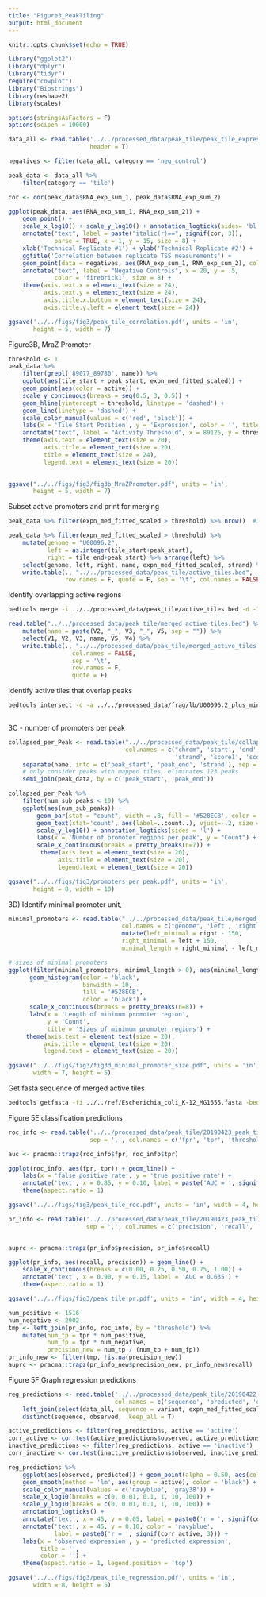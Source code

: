 ```yaml
---
title: "Figure3_PeakTiling"
output: html_document
---
```


```r
knitr::opts_chunk$set(echo = TRUE)

library("ggplot2")
library("dplyr")
library("tidyr")
require("cowplot")
library("Biostrings")
library(reshape2)
library(scales)

options(stringsAsFactors = F)
options(scipen = 10000)

data_all <- read.table('../../processed_data/peak_tile/peak_tile_expression_formatted_std.txt',
                       header = T)

negatives <- filter(data_all, category == 'neg_control')

peak_data <- data_all %>% 
    filter(category == 'tile')

```

```r
cor <- cor(peak_data$RNA_exp_sum_1, peak_data$RNA_exp_sum_2)

ggplot(peak_data, aes(RNA_exp_sum_1, RNA_exp_sum_2)) + 
    geom_point() +
    scale_x_log10() + scale_y_log10() + annotation_logticks(sides= 'bl') +
    annotate("text", label = paste("italic(r)==", signif(cor, 3)),
             parse = TRUE, x = 1, y = 15, size = 8) +
    xlab('Technical Replicate #1') + ylab('Technical Replicate #2') +
    ggtitle('Correlation between replicate TSS measurements') +
    geom_point(data = negatives, aes(RNA_exp_sum_1, RNA_exp_sum_2), color = "firebrick1") +
    annotate("text", label = "Negative Controls", x = 20, y = .5, 
             color = 'firebrick1', size = 8) +
    theme(axis.text.x = element_text(size = 24), 
          axis.text.y = element_text(size = 24),
          axis.title.x.bottom = element_text(size = 24),
          axis.title.y.left = element_text(size = 24))

ggsave('../../figs/fig3/peak_tile_correlation.pdf', units = 'in', 
       height = 5, width = 7)
```

Figure3B, MraZ Promoter

```r
threshold <- 1
peak_data %>% 
    filter(grepl('89077_89780', name)) %>% 
    ggplot(aes(tile_start + peak_start, expn_med_fitted_scaled)) + 
    geom_point(aes(color = active)) +
    scale_y_continuous(breaks = seq(0.5, 3, 0.5)) +
    geom_hline(yintercept = threshold, linetype = 'dashed') +
    geom_line(linetype = 'dashed') +
    scale_color_manual(values = c('red', 'black')) +
    labs(x = 'Tile Start Position', y = 'Expression', color = '', title = "mraZ Promoter") +
    annotate("text", label = "Activity Threshold", x = 89125, y = threshold+.1) +
    theme(axis.text = element_text(size = 20),
          axis.title = element_text(size = 20),
          title = element_text(size = 24),
          legend.text = element_text(size = 20))
    

ggsave("../../figs/fig3/fig3b_MraZPromoter.pdf", units = 'in',
       height = 5, width = 7)
```

Subset active promoters and print for merging
```r
peak_data %>% filter(expn_med_fitted_scaled > threshold) %>% nrow()  #14912 sequences with more active expression

peak_data %>% filter(expn_med_fitted_scaled > threshold) %>%
    mutate(genome = "U00096.2",
           left = as.integer(tile_start+peak_start),
           right = tile_end+peak_start) %>% arrange(left) %>%
    select(genome, left, right, name, expn_med_fitted_scaled, strand) %>%
    write.table(., "../../processed_data/peak_tile/active_tiles.bed", 
                row.names = F, quote = F, sep = '\t', col.names = FALSE)
```


Identify overlapping active regions

```bash
bedtools merge -i ../../processed_data/peak_tile/active_tiles.bed -d -100 -s -c 5,6 -o median,distinct > ../../processed_data/peak_tile/merged_active_tiles.bed
```

```r
read.table("../../processed_data/peak_tile/merged_active_tiles.bed") %>%
    mutate(name = paste(V2, "_", V3, "_", V5, sep = "")) %>%
    select(V1, V2, V3, name, V5, V4) %>%
    write.table(., "../../processed_data/peak_tile/merged_active_tiles.bed",
                  col.names = FALSE,
                  sep = '\t',
                  row.names = F,
                  quote = F)
```

Identify active tiles that overlap peaks
```bash
bedtools intersect -c -a ../../processed_data/frag/lb/U00096.2_plus_minus_called_peaks_threshold1.1_merge40_min60.bed -b ../../processed_data/peak_tile/merged_active_tiles.bed -s > ../../processed_data/peak_tile/collapsed_per_peak.bed
                                    
```


3C - number of promoters per peak
```r
collapsed_per_Peak <- read.table("../../processed_data/peak_tile/collapsed_per_peak.bed",
                                 col.names = c("chrom", 'start', 'end', 'name', 'peak_score',
                                               'strand', 'score1', 'score2', 'num_sub_peaks')) %>% 
    separate(name, into = c('peak_start', 'peak_end', 'strand'), sep = '_', remove = F, convert = T) %>% 
    # only consider peaks with mapped tiles, eliminates 123 peaks
    semi_join(peak_data, by = c('peak_start', 'peak_end'))

collapsed_per_Peak %>% 
    filter(num_sub_peaks < 10) %>% 
    ggplot(aes(num_sub_peaks)) +
        geom_bar(stat = "count", width = .8, fill = '#528ECB', color = 'black') +
        geom_text(stat='count', aes(label=..count..), vjust=-.2, size = 10) +
        scale_y_log10() + annotation_logticks(sides = 'l') + 
        labs(x = 'Number of promoter regions per peak', y = "Count") + 
        scale_x_continuous(breaks = pretty_breaks(n=7)) +
         theme(axis.text = element_text(size = 20),
              axis.title = element_text(size = 20),
              legend.text = element_text(size = 20))

ggsave("../../figs/fig3/promoters_per_peak.pdf", units = 'in',
       height = 8, width = 10)

```


3D) Identify minimal promoter unit, 
```r

minimal_promoters <- read.table("../../processed_data/peak_tile/merged_active_tiles.bed", header = F,
                                col.names = c("genome", 'left', 'right', 'name', 'score', 'strand')) %>% 
                                mutate(left_minimal = right - 150,
                                right_minimal = left + 150,
                                minimal_length = right_minimal - left_minimal) 

# sizes of minimal promoters
ggplot(filter(minimal_promoters, minimal_length > 0), aes(minimal_length)) + 
      geom_histogram(color = 'black',
                     binwidth = 10,
                     fill = '#528ECB',
                     color = 'black') +
      scale_x_continuous(breaks = pretty_breaks(n=8)) + 
      labs(x = 'Length of minimum promoter region',
           y = 'Count',
           title = 'Sizes of minimum promoter regions') +
     theme(axis.text = element_text(size = 20),
          axis.title = element_text(size = 20),
          legend.text = element_text(size = 20))

ggsave("../../figs/fig3/fig3d_minimal_promoter_size.pdf", units = 'in', 
       width = 7, height = 5)
```


Get fasta sequence of merged active tiles
```bash
bedtools getfasta -fi ../../ref/Escherichia_coli_K-12_MG1655.fasta -bed ../../processed_data/peak_tile/merged_active_tiles.bed -s -tab -fo ../../processed_data/peak_tile/merged_active_tiles.fasta
```

Figure 5E classification predictions

```r
roc_info <- read.table('../../processed_data/peak_tile/20190423_peak_tile_classifier_hyperparam_tuned_roc_info.txt',
                       sep = ',', col.names = c('fpr', 'tpr', 'threshold'))

auc <- pracma::trapz(roc_info$fpr, roc_info$tpr)

ggplot(roc_info, aes(fpr, tpr)) + geom_line() +
    labs(x = 'false positive rate', y = 'true positive rate') +
    annotate('text', x = 0.85, y = 0.10, label = paste('AUC = ', signif(auc, 3))) +
    theme(aspect.ratio = 1)

ggsave('../../figs/fig3/peak_tile_roc.pdf', units = 'in', width = 4, height = 4)
```

```r
pr_info <- read.table('../../processed_data/peak_tile/20190423_peak_tile_classifier_hyperparam_tuned_pr_info.txt',
                      sep = ',', col.names = c('precision', 'recall', 'threshold'))


auprc <- pracma::trapz(pr_info$precision, pr_info$recall)

ggplot(pr_info, aes(recall, precision)) + geom_line() +
    scale_x_continuous(breaks = c(0.00, 0.25, 0.50, 0.75, 1.00)) +
    annotate('text', x = 0.90, y = 0.15, label = 'AUC = 0.635') +
    theme(aspect.ratio = 1)

ggsave('../../figs/fig3/peak_tile_pr.pdf', units = 'in', width = 4, height = 4)
```

```r
num_positive <- 1516
num_negative <- 2902
tmp <- left_join(pr_info, roc_info, by = 'threshold') %>% 
    mutate(num_tp = tpr * num_positive,
           num_fp = fpr * num_negative,
           precision_new = num_tp / (num_tp + num_fp))
pr_info_new <- filter(tmp, !is.na(precision_new))  
auprc <- pracma::trapz(pr_info_new$precision_new, pr_info_new$recall)
```

Figure 5F Graph regression predictions

```r
reg_predictions <- read.table('../../processed_data/peak_tile/20190422_peak_tile_hyperparam_tuned_predictions.txt',
                              col.names = c('sequence', 'predicted', 'observed')) %>% 
    left_join(select(data_all, sequence = variant, expn_med_fitted_scaled, active), by = 'sequence') %>% 
    distinct(sequence, observed, .keep_all = T)

active_predictions <- filter(reg_predictions, active == 'active')
corr_active <- cor.test(active_predictions$observed, active_predictions$predicted)$estimate
inactive_predictions <- filter(reg_predictions, active == 'inactive')
corr_inactive <- cor.test(inactive_predictions$observed, inactive_predictions$predicted)$estimate
```

```r
reg_predictions %>% 
    ggplot(aes(observed, predicted)) + geom_point(alpha = 0.50, aes(color = active)) +
    geom_smooth(method = 'lm', aes(group = active), color = 'black') +
    scale_color_manual(values = c('navyblue', 'gray38')) +
    scale_x_log10(breaks = c(0, 0.01, 0.1, 1, 10, 100)) + 
    scale_y_log10(breaks = c(0, 0.01, 0.1, 1, 10, 100)) +
    annotation_logticks() + 
    annotate('text', x = 45, y = 0.05, label = paste0('r = ', signif(corr_inactive, 1))) +
    annotate('text', x = 45, y = 0.10, color = 'navyblue',
             label = paste0('r = ', signif(corr_active, 3))) +
    labs(x = 'observed expression', y = 'predicted expression',
         title = '',
         color = '') +
    theme(aspect.ratio = 1, legend.position = 'top')

ggsave('../../figs/fig3/peak_tile_regression.pdf', units = 'in', 
       width = 8, height = 5)
```



